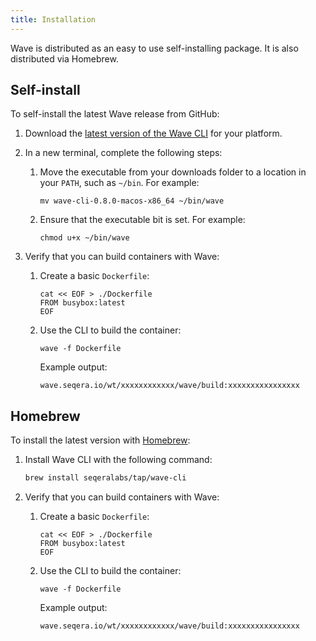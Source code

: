 ```yaml
---
title: Installation
---
```


Wave is distributed as an easy to use self-installing package. It is also distributed via Homebrew.

## Self-install

To self-install the latest Wave release from GitHub:

1.  Download the [latest version of the Wave CLI][download] for your platform.

1.  In a new terminal, complete the following steps:

    1. Move the executable from your downloads folder to a location in your `PATH`, such as `~/bin`. For example:

        ```
        mv wave-cli-0.8.0-macos-x86_64 ~/bin/wave
        ```

    1. Ensure that the executable bit is set. For example:

        ```
        chmod u+x ~/bin/wave
        ```

1.  Verify that you can build containers with Wave:

    1.  Create a basic `Dockerfile`:

        ```
        cat << EOF > ./Dockerfile
        FROM busybox:latest
        EOF
        ```

    1.  Use the CLI to build the container:

        ```
        wave -f Dockerfile
        ```

        Example output:

        ```
        wave.seqera.io/wt/xxxxxxxxxxxx/wave/build:xxxxxxxxxxxxxxxx
        ```

## Homebrew

To install the latest version with [Homebrew]:

1. Install Wave CLI with the following command:

    ```bash
    brew install seqeralabs/tap/wave-cli
    ```

1.  Verify that you can build containers with Wave:

    1.  Create a basic `Dockerfile`:

        ```
        cat << EOF > ./Dockerfile
        FROM busybox:latest
        EOF
        ```

    1.  Use the CLI to build the container:

        ```
        wave -f Dockerfile
        ```

        Example output:

        ```
        wave.seqera.io/wt/xxxxxxxxxxxx/wave/build:xxxxxxxxxxxxxxxx
        ```

[download]: https://github.com/seqeralabs/wave-cli/releases
[Homebrew]: https://brew.sh/
